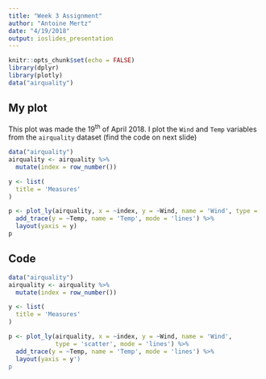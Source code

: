 ```yaml
---
title: "Week 3 Assignment"
author: "Antoine Mertz"
date: "4/19/2018"
output: ioslides_presentation
---
```


```r
knitr::opts_chunk$set(echo = FALSE)
library(dplyr)
library(plotly)
data("airquality")
```

## My plot

This plot was made the 19<sup>th</sup> of April 2018. I plot the `Wind` and `Temp` variables from the `airquality` dataset (find the code on next slide)

```r
data("airquality")
airquality <- airquality %>%
  mutate(index = row_number())

y <- list(
  title = 'Measures'
)

p <- plot_ly(airquality, x = ~index, y = ~Wind, name = 'Wind', type = 'scatter', mode = 'lines') %>%
  add_trace(y = ~Temp, name = 'Temp', mode = 'lines') %>%
  layout(yaxis = y)
p
```

## Code

```r
data("airquality")
airquality <- airquality %>%
  mutate(index = row_number())

y <- list(
  title = 'Measures'
)

p <- plot_ly(airquality, x = ~index, y = ~Wind, name = 'Wind',
             type = 'scatter', mode = 'lines') %>%
  add_trace(y = ~Temp, name = 'Temp', mode = 'lines') %>%
  layout(yaxis = y')
p
```